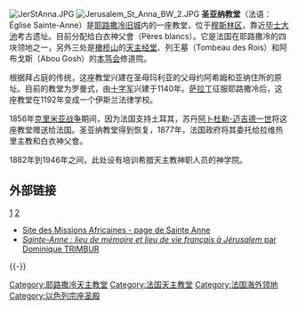 [[File:JerStAnna.JPG|thumb]]
[[File:Jerusalem_St_Anna_BW_2.JPG|thumb]]
'''圣亚纳教堂'''（法语：Église Sainte-Anne）是[[耶路撒冷旧城|耶路撒冷旧城]]内的一座教堂，位于[[穆斯林区|穆斯林区]]，靠近[[毕士大池|毕士大池]]考古遗址。目前分配给白衣神父會（Pères blancs）。它是法国在耶路撒冷的四块领地之一，另外三处是[[橄榄山|橄榄山]]的[[天主经堂|天主经堂]]、列王墓（Tombeau des Rois）和阿布戈斯（Abou Gosh）的[[本笃会|本笃会]]修道院。

根据拜占庭的传统，这座教堂兴建在圣母玛利亚的父母约阿希姆和亚纳住所的原址。目前的教堂为罗曼式，由[[十字军|十字军]]兴建于1140年。[[萨拉丁|萨拉丁]]征服耶路撒冷后，这座教堂在1192年变成一个伊斯兰法律学校。 

1856年[[克里米亚战争|克里米亚战争]]期间，因为法国支持土耳其，苏丹[[阿卜杜勒-迈吉德一世|阿卜杜勒-迈吉德一世]]将这座教堂赠送给法国。圣亚纳教堂得到恢复，1877年，法国政府将其委托给拉维热里主教和白衣神父會。
 
1882年到1946年之间，此处设有培训希腊天主教神职人员的神学院。

== 外部链接 ==
{{Commonscat|Church of St Anne (Jerusalem)}}[https://www.bbc.com/news/av/world-51214004/macron-orders-israeli-security-to-go-outside-at-jerusalem-church] {{Wayback|url=https://www.bbc.com/news/av/world-51214004/macron-orders-israeli-security-to-go-outside-at-jerusalem-church |date=20200206151946 }}[https://www.thepaper.cn/newsDetail_forward_5611028] {{Wayback|url=https://www.thepaper.cn/newsDetail_forward_5611028 |date=20200216162436 }}

* [https://web.archive.org/web/20090926002938/http://www.africamission-mafr.org/jerusalem_presentation.htm Site des Missions Africaines - page de Sainte Anne]
* [http://resea-ihc.univ-lyon3.fr/publicat/bulletin/2000/trimbur.pdf ''Sainte-Anne : lieu de mémoire et lieu de vie français à Jérusalem'' par Dominique TRIMBUR] {{Wayback|url=http://resea-ihc.univ-lyon3.fr/publicat/bulletin/2000/trimbur.pdf |date=20061123063048 }}

{{-}}
{{耶路撒冷旧城}}
{{耶路撒冷教堂}}

[[Category:耶路撒冷天主教堂|Category:耶路撒冷天主教堂]]
[[Category:法国天主教堂|Category:法国天主教堂]]
[[Category:法国海外领地|Category:法国海外领地]]
[[Category:以色列宗座圣殿|Category:以色列宗座圣殿]]